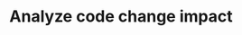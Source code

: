 ---
title: Analyze code change impact
slug: /use-cases/analyze-code-change-impact
sidebar_position: 5
---